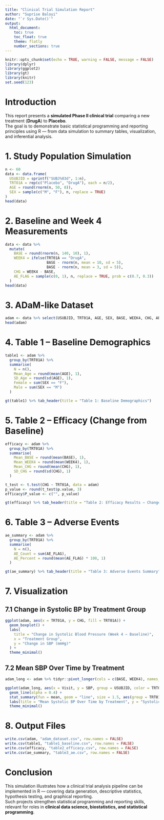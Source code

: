 ```yaml
---
title: "Clinical Trial Simulation Report"
author: "Suprise Baloyi"
date: "`r Sys.Date()`"
output:
  html_document:
    toc: true
    toc_float: true
    theme: flatly
    number_sections: true
---
```


```r
knitr::opts_chunk$set(echo = TRUE, warning = FALSE, message = FALSE)
library(dplyr)
library(ggplot2)
library(gt)
library(knitr)
set.seed(123)
```

# Introduction

This report presents a **simulated Phase II clinical trial** comparing a new treatment (**DrugA**) to **Placebo**.  
The goal is to demonstrate basic statistical programming and reporting principles using R — from data simulation to summary tables, visualization, and inferential analysis.

# 1. Study Population Simulation

```r
n <- 60
data <- data.frame(
  USUBJID = sprintf("SUBJ%03d", 1:n),
  TRT01A = rep(c("Placebo", "DrugA"), each = n/2),
  AGE = round(rnorm(n, 50, 8)),
  SEX = sample(c("M", "F"), n, replace = TRUE)
)
head(data)
```

# 2. Baseline and Week 4 Measurements

```r
data <- data %>%
  mutate(
    BASE = round(rnorm(n, 140, 10), 1),
    WEEK4 = ifelse(TRT01A == "DrugA",
                   BASE - rnorm(n, mean = 10, sd = 5),
                   BASE - rnorm(n, mean = 3, sd = 5)),
    CHG = WEEK4 - BASE,
    AE_FLAG = sample(c(0, 1), n, replace = TRUE, prob = c(0.7, 0.3))
  )
head(data)
```

# 3. ADaM-like Dataset

```r
adam <- data %>% select(USUBJID, TRT01A, AGE, SEX, BASE, WEEK4, CHG, AE_FLAG)
head(adam)
```

# 4. Table 1 – Baseline Demographics

```r
table1 <- adam %>%
  group_by(TRT01A) %>%
  summarise(
    N = n(),
    Mean_Age = round(mean(AGE), 1),
    SD_Age = round(sd(AGE), 1),
    Female = sum(SEX == "F"),
    Male = sum(SEX == "M")
  )

gt(table1) %>% tab_header(title = "Table 1: Baseline Demographics")
```

# 5. Table 2 – Efficacy (Change from Baseline)

```r
efficacy <- adam %>%
  group_by(TRT01A) %>%
  summarise(
    Mean_BASE = round(mean(BASE), 1),
    Mean_WEEK4 = round(mean(WEEK4), 1),
    Mean_CHG = round(mean(CHG), 1),
    SD_CHG = round(sd(CHG), 1)
  )

t_test <- t.test(CHG ~ TRT01A, data = adam)
p_value <- round(t_test$p.value, 3)
efficacy$P_value <- c("", p_value)

gt(efficacy) %>% tab_header(title = "Table 2: Efficacy Results – Change in Systolic BP")
```

# 6. Table 3 – Adverse Events

```r
ae_summary <- adam %>%
  group_by(TRT01A) %>%
  summarise(
    N = n(),
    AE_Count = sum(AE_FLAG),
    AE_Percent = round(mean(AE_FLAG) * 100, 1)
  )

gt(ae_summary) %>% tab_header(title = "Table 3: Adverse Events Summary")
```

# 7. Visualization

## 7.1 Change in Systolic BP by Treatment Group

```r
ggplot(adam, aes(x = TRT01A, y = CHG, fill = TRT01A)) +
  geom_boxplot() +
  labs(
    title = "Change in Systolic Blood Pressure (Week 4 – Baseline)",
    x = "Treatment Group",
    y = "Change in SBP (mmHg)"
  ) +
  theme_minimal()
```

## 7.2 Mean SBP Over Time by Treatment

```r
adam_long <- adam %>% tidyr::pivot_longer(cols = c(BASE, WEEK4), names_to = "Visit", values_to = "SBP")

ggplot(adam_long, aes(x = Visit, y = SBP, group = USUBJID, color = TRT01A)) +
  geom_line(alpha = 0.4) +
  stat_summary(fun = mean, geom = "line", size = 1.5, aes(group = TRT01A)) +
  labs(title = "Mean Systolic BP Over Time by Treatment", y = "Systolic BP (mmHg)") +
  theme_minimal()
```

# 8. Output Files

```r
write.csv(adam, "adam_dataset.csv", row.names = FALSE)
write.csv(table1, "table1_baseline.csv", row.names = FALSE)
write.csv(efficacy, "table2_efficacy.csv", row.names = FALSE)
write.csv(ae_summary, "table3_ae.csv", row.names = FALSE)
```

# Conclusion

This simulation illustrates how a clinical trial analysis pipeline can be implemented in R — covering data generation, descriptive statistics, hypothesis testing, and graphical reporting.  
Such projects strengthen statistical programming and reporting skills, relevant for roles in **clinical data science, biostatistics, and statistical programming**.
